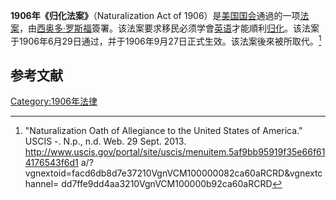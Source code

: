 {{Multiple issues|
{{Expand language|1=en|time=2020-12-04T18:00:49+00:00}}
{{Orphan|time=2021-12-15T13:06:47+00:00}}
}}
'''1906年《归化法案》'''（Naturalization Act of 1906）是[[美国国会|美国国会]]通過的一项[[法案|法案]]，由[[西奥多·罗斯福|西奥多·罗斯福]]簽署。该法案要求移民必须学會[[英语|英语]]才能順利[[归化|归化]]。该法案于1906年6月29日通过，并于1906年9月27日正式生效。该法案後來被{{link-en|1940年《国籍法》|Nationality Act of 1940}}所取代。<ref>"Naturalization Oath of Allegiance to the United States of America." USCIS -. N.p., n.d. Web. 29 Sept. 2013. http://www.uscis.gov/portal/site/uscis/menuitem.5af9bb95919f35e66f614176543f6d1 {{Wayback|url=http://www.uscis.gov/portal/site/uscis/menuitem.5af9bb95919f35e66f614176543f6d1 |date=20131029193517 }} a/?vgnextoid=facd6db8d7e37210VgnVCM100000082ca60aRCRD&vgnextchannel= dd7ffe9dd4aa3210VgnVCM100000b92ca60aRCRD</ref>

==参考文献==
{{reflist}}

{{law-stub}}
[[Category:1906年法律|Category:1906年法律]]